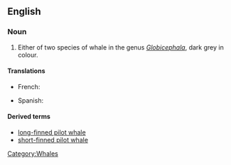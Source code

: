 ==English==
{{wikipedia|Pilot Whale}}

===Noun===
{{en-noun|sg=[[pilot]] [[whale]]}}

# Either of two species of whale in the genus ''[[Globicephala]]'', dark grey in colour. 

====Translations====
{{trans-top|either of two species of whale}}
* French: {{t|fr|baleine-pilote|f}}
{{trans-mid}}
*Spanish: {{t+|es|calderón|m}}
{{trans-bottom}}

====Derived terms====
*[[long-finned pilot whale]]
*[[short-finned pilot whale]]

[[Category:Whales]]